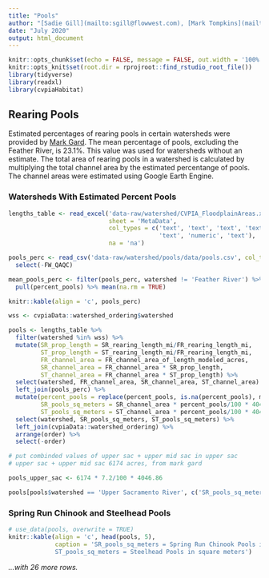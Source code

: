```yaml
---
title: "Pools"
author: "[Sadie Gill](mailto:sgill@flowwest.com), [Mark Tompkins](mailto:mtompkins@flowwest.com)"
date: "July 2020"
output: html_document
---
```

```r
knitr::opts_chunk$set(echo = FALSE, message = FALSE, out.width = '100%')
knitr::opts_knit$set(root.dir = rprojroot::find_rstudio_root_file())
library(tidyverse)
library(readxl)
library(cvpiaHabitat)
```

## Rearing Pools   
Estimated percentages of rearing pools in certain watersheds were provided by [Mark Gard](mailto:Mark.Gard@Wildlife.ca.gov). The mean percentage of pools, excluding the Feather River, is 23.1%. This value was used for watersheds without an estimate. The total area of rearing pools in a watershed is calculated by multiplying the total channel area by the estimated percentange of pools. The channel areas were estimated using Google Earth Engine. 

### Watersheds With Estimated Percent Pools 
```r
lengths_table <- read_excel('data-raw/watershed/CVPIA_FloodplainAreas.xlsx',
                            sheet = 'MetaData',
                            col_types = c('text', 'text', 'text', 'text', rep('numeric', 17),
                                          'text', 'numeric', 'text'),
                            na = 'na')

pools_perc <- read_csv('data-raw/watershed/pools/data/pools.csv', col_types = 'cnc') %>%
  select(-FW_QAQC)

mean_pools_perc <- filter(pools_perc, watershed != 'Feather River') %>%
  pull(percent_pools) %>% mean(na.rm = TRUE)

knitr::kable(align = 'c', pools_perc)

wss <- cvpiaData::watershed_ordering$watershed

pools <- lengths_table %>%
  filter(watershed %in% wss) %>%
  mutate(SR_prop_length = SR_rearing_length_mi/FR_rearing_length_mi,
         ST_prop_length = ST_rearing_length_mi/FR_rearing_length_mi,
         FR_channel_area = FR_channel_area_of_length_modeled_acres,
         SR_channel_area = FR_channel_area * SR_prop_length,
         ST_channel_area = FR_channel_area * ST_prop_length) %>%
  select(watershed, FR_channel_area, SR_channel_area, ST_channel_area) %>%
  left_join(pools_perc) %>%
  mutate(percent_pools = replace(percent_pools, is.na(percent_pools), mean_pools_perc),
         SR_pools_sq_meters = SR_channel_area * percent_pools/100 * 4046.86,
         ST_pools_sq_meters = ST_channel_area * percent_pools/100 * 4046.86) %>%
  select(watershed, SR_pools_sq_meters, ST_pools_sq_meters) %>%
  left_join(cvpiaData::watershed_ordering) %>%
  arrange(order) %>%
  select(-order)

# put combinded values of upper sac + upper mid sac in upper sac
# upper sac + upper mid sac 6174 acres, from mark gard

pools_upper_sac <- 6174 * 7.2/100 * 4046.86

pools[pools$watershed == 'Upper Sacramento River', c('SR_pools_sq_meters', 'ST_pools_sq_meters')] <- c(pools_upper_sac, pools_upper_sac)

```

### Spring Run Chinook and Steelhead Pools 
```r
# use_data(pools, overwrite = TRUE)
knitr::kable(align = 'c', head(pools, 5), 
             caption = 'SR_pools_sq_meters = Spring Run Chinook Pools in square meters,
             ST_pools_sq_meters = Steelhead Pools in square meters')
```

*...with 26 more rows.*
